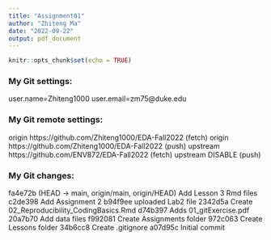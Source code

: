 ```yaml
---
title: "Assignment01"
author: "Zhiteng Ma"
date: "2022-09-22"
output: pdf_document
---
```


```r
knitr::opts_chunk$set(echo = TRUE)
```

### My Git settings:
user.name=Zhiteng1000
user.email=zm75@duke.edu

### My Git remote settings:
origin  https://github.com/Zhiteng1000/EDA-Fall2022 (fetch)
origin  https://github.com/Zhiteng1000/EDA-Fall2022 (push)
upstream        https://github.com/ENV872/EDA-Fall2022 (fetch)
upstream        DISABLE (push)

### My Git changes:
fa4e72b (HEAD -> main, origin/main, origin/HEAD) Add Lesson 3 Rmd files
c2de398 Add Assignment 2
b94f9ee uploaded Lab2 file
2342d5a Create 02_Reproducibility_CodingBasics.Rmd
d74b397 Adds 01_gitExercise.pdf
20a7b70 Add data files
f992081 Create Assignments folder
972c063 Create Lessons folder
34b6cc8 Create .gitignore
a07d95c Initial commit